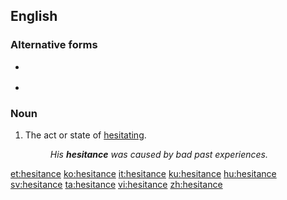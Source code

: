 ==English==

===Alternative forms===
* {{l|en|hæsitancy}} {{qualifier|archaic}}
* {{l|en|hesitancy}}

===Noun===
{{en-noun|~}}

# The act or state of [[hesitate|hesitating]].
#: ''His '''hesitance''' was caused by bad past experiences.''

[[et:hesitance]]
[[ko:hesitance]]
[[it:hesitance]]
[[ku:hesitance]]
[[hu:hesitance]]
[[sv:hesitance]]
[[ta:hesitance]]
[[vi:hesitance]]
[[zh:hesitance]]